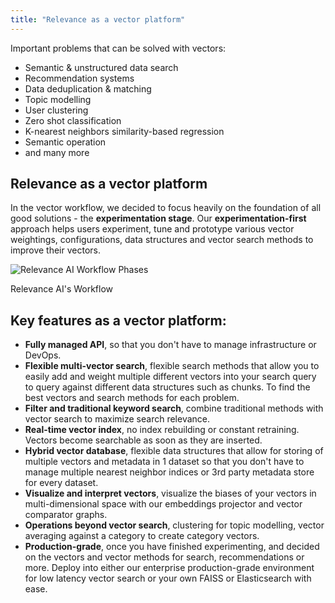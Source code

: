 ```yaml
---
title: "Relevance as a vector platform"
---
```


Important problems that can be solved with vectors:

* Semantic & unstructured data search
* Recommendation systems
* Data deduplication & matching
* Topic modelling
* User clustering
* Zero shot classification
* K-nearest neighbors similarity-based regression
* Semantic operation
* and many more

## Relevance as a vector platform

In the vector workflow, we decided to focus heavily on the foundation of all good solutions - the **experimentation stage**. Our **experimentation-first** approach helps users experiment, tune and prototype various vector weightings, configurations, data structures and vector search methods to improve their vectors.

![Relevance AI Workflow Phases](/images/RelevanceAI_Workflow_Phases.png) 

Relevance AI's Workflow

## Key features as a vector platform:

* **Fully managed API**, so that you don't have to manage infrastructure or DevOps.
* **Flexible multi-vector search**, flexible search methods that allow you to easily add and weight multiple different vectors into your search query to query against different data structures such as chunks. To find the best vectors and search methods for each problem.
* **Filter and traditional keyword search**, combine traditional methods with vector search to maximize search relevance.
* **Real-time vector index**, no index rebuilding or constant retraining. Vectors become searchable as soon as they are inserted.
* **Hybrid vector database**, flexible data structures that allow for storing of multiple vectors and metadata in 1 dataset so that you don't have to manage multiple nearest neighbor indices or 3rd party metadata store for every dataset.
* **Visualize and interpret vectors**, visualize the biases of your vectors in multi-dimensional space with our embeddings projector and vector comparator graphs.
* **Operations beyond vector search**, clustering for topic modelling, vector averaging against a category to create category vectors.
* **Production-grade**, once you have finished experimenting, and decided on the vectors and vector methods for search, recommendations or more. Deploy into either our enterprise production-grade environment for low latency vector search or your own FAISS or Elasticsearch with ease.